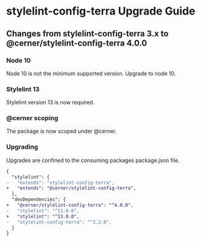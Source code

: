 
<Badge />

# stylelint-config-terra Upgrade Guide

## Changes from stylelint-config-terra 3.x  to @cerner/stylelint-config-terra 4.0.0

### Node 10

Node 10 is not the minimum supported version. Upgrade to node 10.

### Stylelint 13

Stylelint version 13 is now required.

### @cerner scoping

The package is now scoped under @cerner.

### Upgrading

Upgrades are confined to the consuming packages package.json file.

```diff
{
  "stylelint": {
-   "extends": "stylelint-config-terra",
+   "extends": "@cerner/stylelint-config-terra",
  },
  "devDependencies": {
+   "@cerner/stylelint-config-terra": "^4.0.0",
-   "stylelint": "^11.0.0",
+   "stylelint": "^13.0.0",
-   "stylelint-config-terra": "^3.2.0",
  }
}
```
